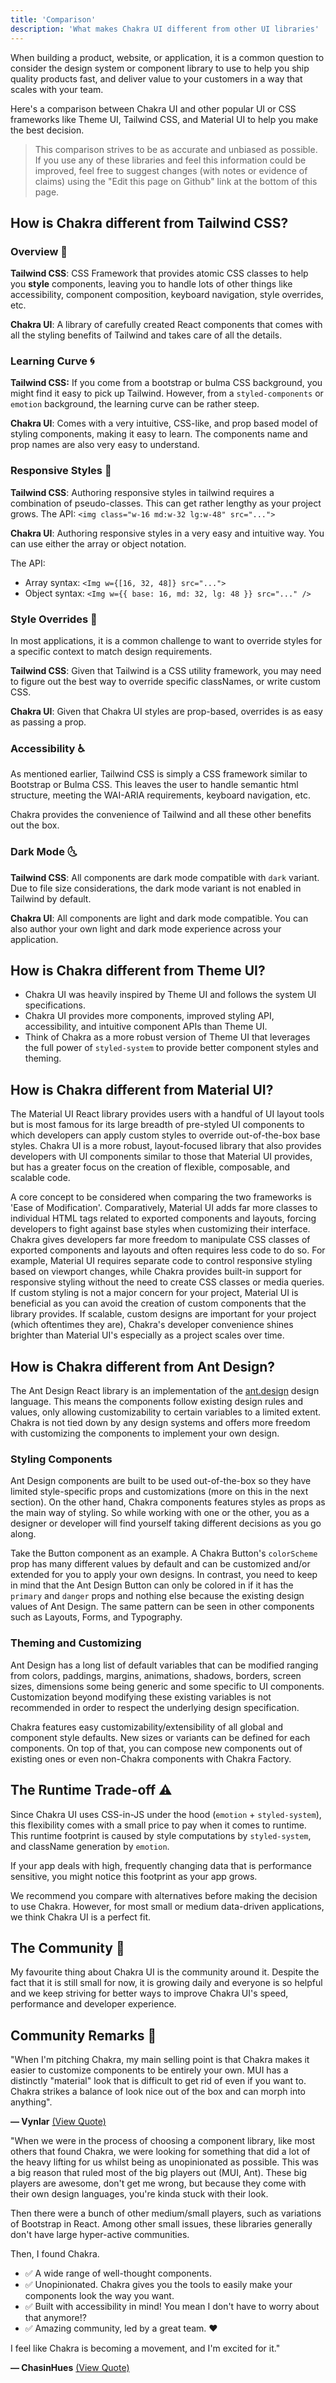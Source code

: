 ```yaml
---
title: 'Comparison'
description: 'What makes Chakra UI different from other UI libraries'
---
```


When building a product, website, or application, it is a common question to
consider the design system or component library to use to help you ship quality
products fast, and deliver value to your customers in a way that scales with
your team.

Here's a comparison between Chakra UI and other popular UI or CSS frameworks
like Theme UI, Tailwind CSS, and Material UI to help you make the best decision.

> This comparison strives to be as accurate and unbiased as possible. If you use
> any of these libraries and feel this information could be improved, feel free
> to suggest changes (with notes or evidence of claims) using the "Edit this
> page on Github" link at the bottom of this page.

## How is Chakra different from Tailwind CSS?

### Overview 🚩

**Tailwind CSS**: CSS Framework that provides atomic CSS classes to help you
**style** components, leaving you to handle lots of other things like
accessibility, component composition, keyboard navigation, style overrides, etc.

**Chakra UI**: A library of carefully created React components that comes with
all the styling benefits of Tailwind and takes care of all the details.

### Learning Curve 🌀

**Tailwind CSS:** If you come from a bootstrap or bulma CSS background, you
might find it easy to pick up Tailwind. However, from a `styled-components` or
`emotion` background, the learning curve can be rather steep.

**Chakra UI**: Comes with a very intuitive, CSS-like, and prop based model of
styling components, making it easy to learn. The components name and prop names
are also very easy to understand.

### Responsive Styles 📱

**Tailwind CSS**: Authoring responsive styles in tailwind requires a combination
of pseudo-classes. This can get rather lengthy as your project grows. The API:
`<img class="w-16 md:w-32 lg:w-48" src="...">`

**Chakra UI**: Authoring responsive styles in a very easy and intuitive way. You
can use either the array or object notation.

The API:

- Array syntax: `<Img w={[16, 32, 48]} src="...">`
- Object syntax: `<Img w={{ base: 16, md: 32, lg: 48 }} src="..." />`

### Style Overrides 💫

In most applications, it is a common challenge to want to override styles for a
specific context to match design requirements.

**Tailwind CSS**: Given that Tailwind is a CSS utility framework, you may need
to figure out the best way to override specific classNames, or write custom CSS.

**Chakra UI**: Given that Chakra UI styles are prop-based, overrides is as easy
as passing a prop.

### Accessibility ♿️

As mentioned earlier, Tailwind CSS is simply a CSS framework similar to
Bootstrap or Bulma CSS. This leaves the user to handle semantic html structure,
meeting the WAI-ARIA requirements, keyboard navigation, etc.

Chakra provides the convenience of Tailwind and all these other benefits out the
box.

### Dark Mode 🌜

**Tailwind CSS**: All components are dark mode compatible with `dark` variant.
Due to file size considerations, the dark mode variant is not enabled in
Tailwind by default.

**Chakra UI**: All components are light and dark mode compatible. You can also
author your own light and dark mode experience across your application.

## How is Chakra different from Theme UI?

- Chakra UI was heavily inspired by Theme UI and follows the system UI
  specifications.
- Chakra UI provides more components, improved styling API, accessibility, and
  intuitive component APIs than Theme UI.
- Think of Chakra as a more robust version of Theme UI that leverages the full
  power of `styled-system` to provide better component styles and theming.

## How is Chakra different from Material UI?

The Material UI React library provides users with a handful of UI layout tools
but is most famous for its large breadth of pre-styled UI components to which
developers can apply custom styles to override out-of-the-box base styles.
Chakra UI is a more robust, layout-focused library that also provides developers
with UI components similar to those that Material UI provides, but has a greater
focus on the creation of flexible, composable, and scalable code.

A core concept to be considered when comparing the two frameworks is 'Ease of
Modification'. Comparatively, Material UI adds far more classes to individual
HTML tags related to exported components and layouts, forcing developers to
fight against base styles when customizing their interface. Chakra gives
developers far more freedom to manipulate CSS classes of exported components and
layouts and often requires less code to do so. For example, Material UI requires
separate code to control responsive styling based on viewport changes, while
Chakra provides built-in support for responsive styling without the need to
create CSS classes or media queries. If custom styling is not a major concern
for your project, Material UI is beneficial as you can avoid the creation of
custom components that the library provides. If scalable, custom designs are
important for your project (which oftentimes they are), Chakra's developer
convenience shines brighter than Material UI's especially as a project scales
over time.

## How is Chakra different from Ant Design?

The Ant Design React library is an implementation of the
[ant.design](https://ant.design/) design language. This means the components
follow existing design rules and values, only allowing customizability to
certain variables to a limited extent. Chakra is not tied down by any design
systems and offers more freedom with customizing the components to implement
your own design.

### Styling Components

Ant Design components are built to be used out-of-the-box so they have limited
style-specific props and customizations (more on this in the next section). On
the other hand, Chakra components features styles as props as the main way of
styling. So while working with one or the other, you as a designer or developer
will find yourself taking different decisions as you go along.

Take the Button component as an example. A Chakra Button's `colorScheme` prop
has many different values by default and can be customized and/or extended for
you to apply your own designs. In contrast, you need to keep in mind that the
Ant Design Button can only be colored in if it has the `primary` and `danger`
props and nothing else because the existing design values of Ant Design. The
same pattern can be seen in other components such as Layouts, Forms, and
Typography.

### Theming and Customizing

Ant Design has a long list of default variables that can be modified ranging
from colors, paddings, margins, animations, shadows, borders, screen sizes,
dimensions some being generic and some specific to UI components. Customization
beyond modifying these existing variables is not recommended in order to respect
the underlying design specification.

Chakra features easy customizability/extensibility of all global and component
style defaults. New sizes or variants can be defined for each components. On top
of that, you can compose new components out of existing ones or even non-Chakra
components with Chakra Factory.

## The Runtime Trade-off ⚠️

Since Chakra UI uses CSS-in-JS under the hood (`emotion` + `styled-system`),
this flexibility comes with a small price to pay when it comes to runtime. This
runtime footprint is caused by style computations by `styled-system`, and
className generation by `emotion`.

If your app deals with high, frequently changing data that is performance
sensitive, you might notice this footprint as your app grows.

We recommend you compare with alternatives before making the decision to use
Chakra. However, for most small or medium data-driven applications, we think
Chakra UI is a perfect fit.

## The Community 💖

My favourite thing about Chakra UI is the community around it. Despite the fact
that it is still small for now, it is growing daily and everyone is so helpful
and we keep striving for better ways to improve Chakra UI's speed, performance
and developer experience.

## Community Remarks 💬

"When I'm pitching Chakra, my main selling point is that Chakra makes it easier
to customize components to be entirely your own. MUI has a distinctly "material"
look that is difficult to get rid of even if you want to. Chakra strikes a
balance of look nice out of the box and can morph into anything".

**— Vynlar**
[(View Quote)](https://github.com/chakra-ui/chakra-ui/issues/1421#issuecomment-664423035)

"When we were in the process of choosing a component library, like most others
that found Chakra, we were looking for something that did a lot of the heavy
lifting for us whilst being as unopinionated as possible. This was a big reason
that ruled most of the big players out (MUI, Ant). These big players are
awesome, don't get me wrong, but because they come with their own design
languages, you're kinda stuck with their look.

Then there were a bunch of other medium/small players, such as variations of
Bootstrap in React. Among other small issues, these libraries generally don't
have large hyper-active communities.

Then, I found Chakra.

- ✅ A wide range of well-thought components.
- ✅ Unopinionated. Chakra gives you the tools to easily make your components
  look the way you want.
- ✅ Built with accessibility in mind! You mean I don't have to worry about that
  anymore!?
- ✅ Amazing community, led by a great team. ❤️

I feel like Chakra is becoming a movement, and I'm excited for it."

**— ChasinHues**
[(View Quote)](https://github.com/chakra-ui/chakra-ui/issues/1421#issuecomment-692369895)
